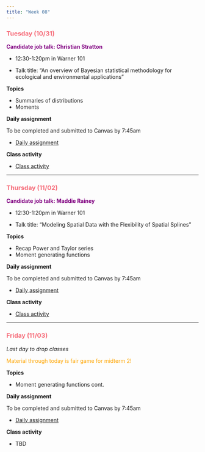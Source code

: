 ```yaml
---
title: "Week 08"
---
```


::: {style="color: #F66D7A"}
### Tuesday (10/31)
:::

::: {style="color: purple"}
**Candidate job talk: Christian Stratton**
:::

-   12:30-1:20pm in Warner 101

-   Talk title: "An overview of Bayesian statistical methodology for ecological and environmental applications"

**Topics**

-   Summaries of distributions
-   Moments

**Daily assignment**

To be completed and submitted to Canvas by 7:45am

-   [Daily assignment](daily/DA_20.pdf)

**Class activity**

-   [Class activity](class/CA_20.pdf)

------------------------------------------------------------------------

::: {style="color: #F66D7A"}
### Thursday (11/02)
:::

::: {style="color: purple"}
**Candidate job talk: Maddie Rainey**
:::

-   12:30-1:20pm in Warner 101

-   Talk title: "Modeling Spatial Data with the Flexibility of Spatial Splines"

**Topics**

-   Recap Power and Taylor series
-   Moment generating functions

**Daily assignment**

To be completed and submitted to Canvas by 7:45am

-   [Daily assignment](daily/DA_21.pdf)

**Class activity**

-   [Class activity](class/CA_21.pdf)

------------------------------------------------------------------------

::: {style="color: #F66D7A"}
### Friday (11/03)
:::

*Last day to drop classes*

::: {style="color: orange"}
Material through today is fair game for midterm 2!
:::

**Topics**

-   Moment generating functions cont.

**Daily assignment**

To be completed and submitted to Canvas by 7:45am

-   [Daily assignment](daily/DA_22.pdf)

**Class activity**

-   TBD
